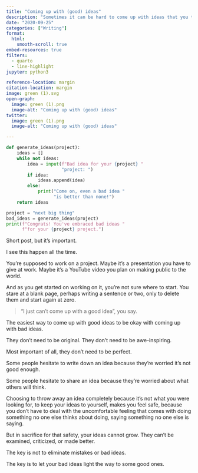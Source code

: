 ```yaml
---
title: "Coming up with (good) ideas"
description: "Sometimes it can be hard to come up with ideas that you think are good. But the point of coming up with ideas is about more than just  coming up with good ones."
date: "2020-09-25"
categories: ["Writing"]
format:
  html:
    smooth-scroll: true
embed-resources: true
filters:
  - quarto
  - line-highlight
jupyter: python3

reference-location: margin
citation-location: margin
image: green (1).svg
open-graph:
  image: green (1).png
  image-alt: "Coming up with (good) ideas"
twitter:
  image: green (1).png
  image-alt: "Coming up with (good) ideas"

---
```


::: {.column-margin}

```python
def generate_ideas(project):
    ideas = []
    while not ideas:
        idea = input(f"Bad idea for your {project} "
                     "project: ")
        if idea:
            ideas.append(idea)
        else:
            print("Come on, even a bad idea "
                  "is better than none!")
    return ideas

project = "next big thing"
bad_ideas = generate_ideas(project)
print(f"Congrats! You've embraced bad ideas "
      f"for your {project} project.")
```
:::

Short post, but it's important.

I see this happen all the time.

You’re supposed to work on a project. Maybe it's a presentation you have to give at work. Maybe it's a YouTube video you plan on making public to the world.

And as you get started on working on it, you’re not sure where to start. You stare at a blank page, perhaps writing a sentence or two, only to delete them and start again at zero.

> “I just can't come up with a good idea”, you say.

The easiest way to come up with good ideas to be okay with coming up with bad ideas.

They don't need to be original. They don't need to be awe-inspiring.

Most important of all, they don't need to be perfect.

Some people hesitate to write down an idea because they’re worried it’s not good enough.

Some people hesitate to share an idea because they’re worried about what others will think.

Choosing to throw away an idea completely because it's not what you were looking for, to keep your ideas to yourself, makes you feel safe, because you don't have to deal with the uncomfortable feeling that comes with doing something no one else thinks about doing, saying something no one else is saying.

But in sacrifice for that safety, your ideas cannot grow. They can't be examined, criticized, or made better.

The key is not to eliminate mistakes or bad ideas.

The key is to let your bad ideas light the way to some good ones.